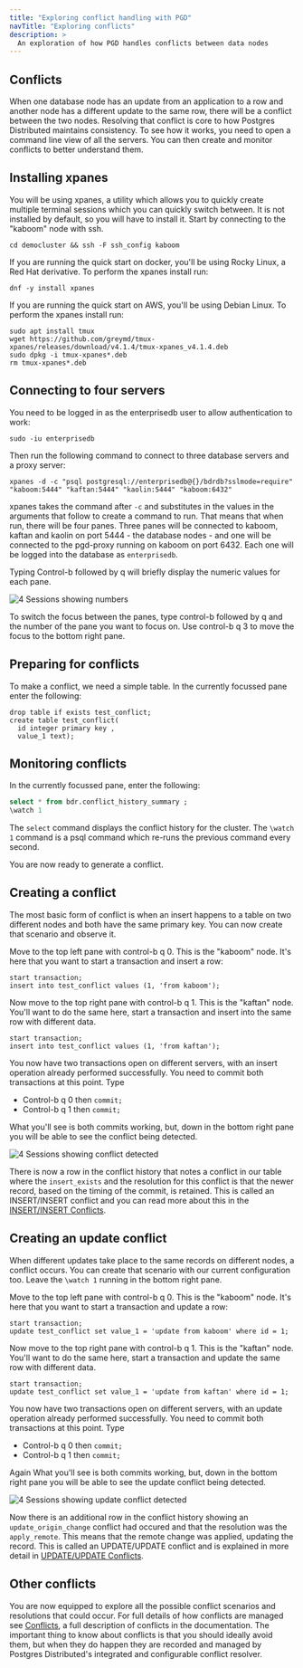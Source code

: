 ```yaml
---
title: "Exploring conflict handling with PGD"
navTitle: "Exploring conflicts"
description: >
  An exploration of how PGD handles conflicts between data nodes
---
```


## Conflicts

When one database node has an update from an application to a row and another node has a different update to the same row, there will be a conflict between the two nodes. Resolving that conflict is core to how Postgres Distributed maintains consistency. To see how it works, you need to open a command line view of all the servers. You can then create and monitor conflicts to better understand them.

## Installing xpanes

You will be using xpanes, a utility which allows you to quickly create multiple terminal sessions which you can quickly switch between. It is not installed by default, so you will have to install it. Start by connecting to the "kaboom" node with ssh.

```shell
cd democluster && ssh -F ssh_config kaboom
```

If you are running the quick start on docker, you'll be using Rocky Linux, a Red Hat derivative. To perform the xpanes install run:

```shell
dnf -y install xpanes
```

If you are running the quick start on AWS, you'll be using Debian Linux. To perform the xpanes install run:

```shell
sudo apt install tmux
wget https://github.com/greymd/tmux-xpanes/releases/download/v4.1.4/tmux-xpanes_v4.1.4.deb
sudo dpkg -i tmux-xpanes*.deb
rm tmux-xpanes*.deb
```

## Connecting to four servers

You need to be logged in as the enterprisedb user to allow authentication to work:

```shell
sudo -iu enterprisedb
```

 Then run the following command to connect to three database servers and a proxy server:

```shell
xpanes -d -c "psql postgresql://enterprisedb@{}/bdrdb?sslmode=require" "kaboom:5444" "kaftan:5444" "kaolin:5444" "kaboom:6432"
```

xpanes takes the command after `-c` and substitutes in the values in the arguments that follow to create a command to run. That means that when run, there will be four panes. Three panes will be connected to kaboom, kaftan and kaolin on port 5444 - the database nodes - and one will be connected to the pgd-proxy running on kaboom on port 6432. Each one will be logged into the database as `enterprisedb`.

Typing Control-b followed by q will briefly display the numeric values for each pane.

![4 Sessions showing numbers](images/4sessions.png)

To switch the focus between the panes, type control-b followed by q and the number of the pane you want to focus on. Use control-b q 3 to move the focus to the bottom right pane.


## Preparing for conflicts

To make a conflict, we need a simple table. In the currently focussed pane enter the following:

```
drop table if exists test_conflict;
create table test_conflict(
  id integer primary key ,
  value_1 text);
```

## Monitoring conflicts

In the currently focussed pane, enter the following:

```sql
select * from bdr.conflict_history_summary ;
\watch 1
```

The `select` command displays the conflict history for the cluster. The `\watch 1` command is a psql command which re-runs the previous command every second.

You are now ready to generate a conflict.

## Creating a conflict

The most basic form of conflict is when an insert happens to a table on two different nodes and both have the same primary key. You can now create that scenario and observe it.

Move to the top left pane with control-b q 0. This is the "kaboom" node. It's here that you want to start a transaction and insert a row:

```
start transaction;
insert into test_conflict values (1, 'from kaboom');
```

Now move to the top right pane with control-b q 1. This is the "kaftan" node. You'll want to do the same here, start a transaction and insert into the same row with different data.

```
start transaction;
insert into test_conflict values (1, 'from kaftan');
```

You now have two transactions open on different servers, with an insert operation already performed successfully. You need to commit both transactions at this point. Type 

* Control-b q 0 then `commit;` 
* Control-b q 1 then `commit;`

What you'll see is both commits working, but, down in the bottom right pane you will be able to see the conflict being detected.

![4 Sessions showing conflict detected](images/4sessionsinsertconflict.png)

There is now a row in the conflict history that notes a conflict in our table where the  `insert_exists` and the resolution for this conflict is that the newer record, based on the timing of the commit, is retained. This is called an INSERT/INSERT conflict and you can read more about this in the [INSERT/INSERT Conflicts](../consistency/conflicts/#insertinsert-conflicts).

## Creating an update conflict

When different updates take place to the same records on different nodes, a conflict occurs. You can create that scenario with our current configuration too. Leave the `\watch 1` running in the bottom right pane.

Move to the top left pane with control-b q 0. This is the "kaboom" node. It's here that you want to start a transaction and update a row:

```
start transaction;
update test_conflict set value_1 = 'update from kaboom' where id = 1;
```

Now move to the top right pane with control-b q 1. This is the "kaftan" node. You'll want to do the same here, start a transaction and update the same row with different data.

```
start transaction;
update test_conflict set value_1 = 'update from kaftan' where id = 1;
```

You now have two transactions open on different servers, with an update operation already performed successfully. You need to commit both transactions at this point. Type 

* Control-b q 0 then `commit;` 
* Control-b q 1 then `commit;`

Again What you'll see is both commits working, but, down in the bottom right pane you will be able to see the update conflict being detected.

![4 Sessions showing update conflict detected](images/4sessionsupdateconflict.png)

Now there is an additional row in the conflict history showing an `update_origin_change` conflict had occured and that the resolution was the `apply_remote`. This means that the remote change was applied, updating the record. This is called an UPDATE/UPDATE conflict and is explained in more detail in [UPDATE/UPDATE Conflicts](../consistency/conflicts/#updateupdate-conflicts). 

## Other conflicts

You are now equipped to explore all the possible conflict scenarios and resolutions that could occur. For full details of how conflicts are managed see [Conflicts](../consistency/conflicts/), a full description of conflicts in the documentation. The important thing to know about conflicts is that you should ideally avoid them, but when they do happen they are recorded and managed by Postgres Distributed's integrated and configurable conflict resolver.


